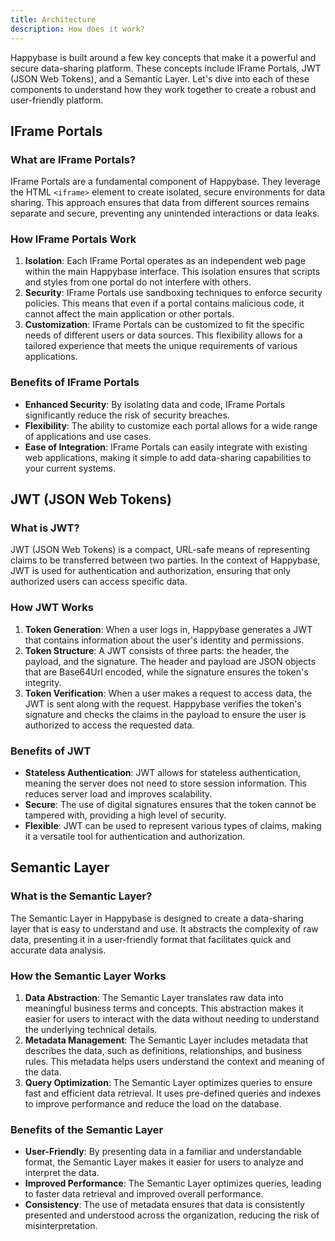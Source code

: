 ```yaml
---
title: Architecture
description: How does it work?
---
```


Happybase is built around a few key concepts that make it a powerful and secure data-sharing platform. These concepts include IFrame Portals, JWT (JSON Web Tokens), and a Semantic Layer. Let's dive into each of these components to understand how they work together to create a robust and user-friendly platform.

## IFrame Portals

### What are IFrame Portals?

IFrame Portals are a fundamental component of Happybase. They leverage the HTML `<iframe>` element to create isolated, secure environments for data sharing. This approach ensures that data from different sources remains separate and secure, preventing any unintended interactions or data leaks.

### How IFrame Portals Work

1. **Isolation**: Each IFrame Portal operates as an independent web page within the main Happybase interface. This isolation ensures that scripts and styles from one portal do not interfere with others.
2. **Security**: IFrame Portals use sandboxing techniques to enforce security policies. This means that even if a portal contains malicious code, it cannot affect the main application or other portals.
3. **Customization**: IFrame Portals can be customized to fit the specific needs of different users or data sources. This flexibility allows for a tailored experience that meets the unique requirements of various applications.

### Benefits of IFrame Portals

- **Enhanced Security**: By isolating data and code, IFrame Portals significantly reduce the risk of security breaches.
- **Flexibility**: The ability to customize each portal allows for a wide range of applications and use cases.
- **Ease of Integration**: IFrame Portals can easily integrate with existing web applications, making it simple to add data-sharing capabilities to your current systems.

## JWT (JSON Web Tokens)

### What is JWT?

JWT (JSON Web Tokens) is a compact, URL-safe means of representing claims to be transferred between two parties. In the context of Happybase, JWT is used for authentication and authorization, ensuring that only authorized users can access specific data.

### How JWT Works

1. **Token Generation**: When a user logs in, Happybase generates a JWT that contains information about the user's identity and permissions.
2. **Token Structure**: A JWT consists of three parts: the header, the payload, and the signature. The header and payload are JSON objects that are Base64Url encoded, while the signature ensures the token's integrity.
3. **Token Verification**: When a user makes a request to access data, the JWT is sent along with the request. Happybase verifies the token's signature and checks the claims in the payload to ensure the user is authorized to access the requested data.

### Benefits of JWT

- **Stateless Authentication**: JWT allows for stateless authentication, meaning the server does not need to store session information. This reduces server load and improves scalability.
- **Secure**: The use of digital signatures ensures that the token cannot be tampered with, providing a high level of security.
- **Flexible**: JWT can be used to represent various types of claims, making it a versatile tool for authentication and authorization.

## Semantic Layer

### What is the Semantic Layer?

The Semantic Layer in Happybase is designed to create a data-sharing layer that is easy to understand and use. It abstracts the complexity of raw data, presenting it in a user-friendly format that facilitates quick and accurate data analysis.

### How the Semantic Layer Works

1. **Data Abstraction**: The Semantic Layer translates raw data into meaningful business terms and concepts. This abstraction makes it easier for users to interact with the data without needing to understand the underlying technical details.
2. **Metadata Management**: The Semantic Layer includes metadata that describes the data, such as definitions, relationships, and business rules. This metadata helps users understand the context and meaning of the data.
3. **Query Optimization**: The Semantic Layer optimizes queries to ensure fast and efficient data retrieval. It uses pre-defined queries and indexes to improve performance and reduce the load on the database.

### Benefits of the Semantic Layer

- **User-Friendly**: By presenting data in a familiar and understandable format, the Semantic Layer makes it easier for users to analyze and interpret the data.
- **Improved Performance**: The Semantic Layer optimizes queries, leading to faster data retrieval and improved overall performance.
- **Consistency**: The use of metadata ensures that data is consistently presented and understood across the organization, reducing the risk of misinterpretation.
